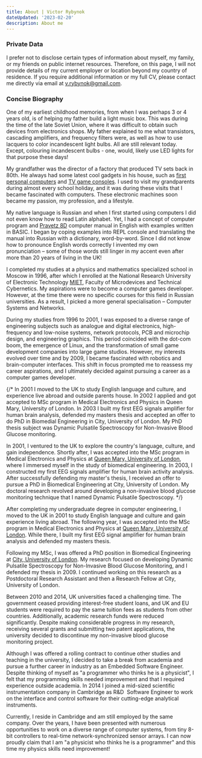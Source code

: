 ```yaml
---
title: About | Victor Rybynok
dateUpdated: '2023-02-20'
description: About me
---
```


### Private Data

I prefer not to disclose certain types of information about myself, my family,
or my friends on public internet resources. Therefore, on this page, I will not
provide details of my current employer or location beyond my country of
residence. If you require additional information or my full CV, please contact
me directly via email at v.rybynok@gmail.com.

### Concise Biography

One of my earliest childhood memories, from when I was perhaps 3 or 4 years old,
is of helping my father build a light music box. This was during the time of the
late Soviet Union, where it was difficult to obtain such devices from
electronics shops. My father explained to me what transistors, cascading
amplifiers, and frequency filters were, as well as how to use lacquers to color
incandescent light bulbs. All are still relevant today. Except, colouring
incandescent bulbs - one, would, likely use LED lights for that purpose these
days!

My grandfather was the director of a factory that produced TV sets back in 80th.
He always had some latest cool gadgets in his house, such as
[first personal computers](https://en.wikipedia.org/wiki/Pravetz_computers) and
[TV game consoles](https://ru.wikibooks.org/wiki/Советские_телевизионные_игровые_приставки/Фабричные_телеигры).
I used to visit my grandparents during almost every school holiday, and it was
during these visits that I became fascinated with computers. These electronic
machines soon became my passion, my profession, and a lifestyle.

My native language is Russian and when I first started using computers I did not
even know how to read Latin alphabet. Yet, I had a concept of computer program
and [Pravetz 8D](https://en.wikipedia.org/wiki/Oric#Clones) computer manual in
English with examples written in BASIC. I began by coping examples into REPL
console and translating the manual into Russian with a dictionary, word-by-word.
Since I did not know how to pronounce English words correctly I invented my own
pronunciation&nbsp;– some of those words still linger in my accent even after
more than 20 years of living in the UK!

I completed my studies at a physics and mathematics specialized school in Moscow
in 1996, after which I enrolled at the National Research University of
Electronic Technology [MIET](https://eng.miet.ru/), Faculty of Microdevices and
Technical Cybernetics. My aspirations were to become a computer games developer.
However, at the time there were no specific courses for this field in Russian
universities. As a result, I picked a more general specialisation&nbsp;–
Computer Systems and Networks.

During my studies from 1996 to 2001, I was exposed to a diverse range of
engineering subjects such as analogue and digital electronics, high-frequency
and low-noise systems, network protocols, PCB and microchip design, and
engineering graphics. This period coincided with the dot-com boom, the emergence
of Linux, and the transformation of small game development companies into large
game studios. However, my interests evolved over time and by 2009, I became
fascinated with robotics and brain-computer interfaces. This shift in focus
prompted me to reassess my career aspirations, and I ultimately decided against
pursuing a career as a computer games developer.

{/* In 2001 I moved to the UK to study English language and culture, and
experience live abroad and outside parents house. In 2002 I applied and got
accepted to MSc program in Medical Electronics and Physics in Queen Mary,
University of London. In 2003 I built my first EEG signals amplifier for human
brain analysis, defended my masters thesis and accepted an offer to do PhD in
Biomedial Engineering in City, University of London. My PhD thesis subject was
Dynamic Pulsatile Spectroscopy for Non-Invasive Blood Glucose monitoring.

In 2001, I ventured to the UK to explore the country's language, culture, and
gain independence. Shortly after, I was accepted into the MSc program in Medical
Electronics and Physics at [Queen Mary, University of London](https://www.qmul.ac.uk/),
where I immersed myself in the study of biomedical engineering. In 2003, I
constructed my first EEG signals amplifier for human brain activity
analysis. After successfully defending my master's thesis, I received an offer
to pursue a PhD in Biomedical Engineering at City, University of London. My
doctoral research revolved around developing a non-invasive blood glucose
monitoring technique that I named Dynamic Pulsatile Spectroscopy.
*/}

After completing my undergraduate degree in computer engineering, I moved to the
UK in 2001 to study English language and culture and gain experience living
abroad. The following year, I was accepted into the MSc program in Medical
Electronics and Physics at
[Queen Mary, University of London](https://www.qmul.ac.uk/). While there, I
built my first EEG signal amplifier for human brain analysis and defended my
masters thesis.

Following my MSc, I was offered a PhD position in Biomedical Engineering at
[City, University of London](https://www.city.ac.uk/). My research focused on
developing Dynamic Pulsatile Spectroscopy for Non-Invasive Blood Glucose
Monitoring, and I defended my thesis in 2009. I continued working on this
research as a Postdoctoral Research Assistant and then a Research Fellow at
City, University of London.

Between 2010 and 2014, UK universities faced a challenging time. The government
ceased providing interest-free student loans, and UK and EU students were
required to pay the same tuition fees as students from other countries.
Additionally, academic research funds were reduced significantly. Despite making
considerable progress in my research, receiving several grants and submitting
two patent applications, the university decided to discontinue my non-invasive
blood glucose monitoring project.

Although I was offered a rolling contract to continue other studies and teaching
in the university, I decided to take a break from academia and pursue a further
career in industry as an Embedded Software Engineer. Despite thinking of myself
as "a programmer who thinks he is a physicist", I felt that my programming
skills needed improvement and that I required experience outside academia. In
2014 I joined a mid-sized scientific instrumentation company in Cambridge as
R&D&nbsp; Software Engineer to work on the interface and control software for
their cutting-edge analytical instruments.

Currently, I reside in Cambridge and am still employed by the same company. Over
the years, I have been presented with numerous opportunities to work on a
diverse range of computer systems, from tiny 8-bit controllers to real-time
network-synchronized sensor arrays. I can now proudly claim that I am "a
physicist who thinks he is a programmer" and this time my physics skills need
improvement!
